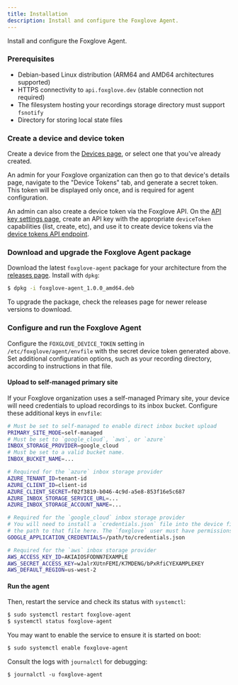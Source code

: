 ```yaml
---
title: Installation
description: Install and configure the Foxglove Agent.
---
```



<AccountRequiredHeader badgeText="Requires Enterprise plan" />

Install and configure the Foxglove Agent.

### Prerequisites

- Debian-based Linux distribution (ARM64 and AMD64 architectures supported)
- HTTPS connectivity to `api.foxglove.dev` (stable connection not required)
- The filesystem hosting your recordings storage directory must support `fsnotify`
- Directory for storing local state files

### Create a device and device token

Create a device from the [Devices page](https://console.foxglove.dev/devices), or select one that you've already created.

An admin for your Foxglove organization can then go to that device's details page, navigate to the "Device Tokens" tab, and generate a secret token. This token will be displayed only once, and is required for agent configuration.

An admin can also create a device token via the Foxglove API. On the [API key settings page](https://console.foxglove.dev/settings/apikeys), create an API key with the appropriate `deviceToken` capabilities (list, create, etc), and use it to create device tokens via the [device tokens API endpoint](/api#tag/Device-Tokens).

### Download and upgrade the Foxglove Agent package

Download the latest `foxglove-agent` package for your architecture from the [releases page](https://github.com/foxglove/agent/releases). Install with `dpkg`:

```sh
$ dpkg -i foxglove-agent_1.0.0_amd64.deb
```

To upgrade the package, check the releases page for newer release versions to download.

### Configure and run the Foxglove Agent

Configure the `FOXGLOVE_DEVICE_TOKEN` setting in `/etc/foxglove/agent/envfile` with the secret device token generated above. Set additional configuration options, such as your recording directory, according to instructions in that file.

#### Upload to self-managed primary site

If your Foxglove organization uses a self-managed Primary site, your device will need credentials
to upload recordings to its inbox bucket. Configure these additional keys in `envfile`:

```bash
# Must be set to self-managed to enable direct inbox bucket upload
PRIMARY_SITE_MODE=self-managed
# Must be set to `google_cloud`, `aws`, or `azure`
INBOX_STORAGE_PROVIDER=google_cloud
# Must be set to a valid bucket name.
INBOX_BUCKET_NAME=...

# Required for the `azure` inbox storage provider
AZURE_TENANT_ID=tenant-id
AZURE_CLIENT_ID=client-id
AZURE_CLIENT_SECRET=f02f3819-b046-4c9d-a5e8-853f16e5c687
AZURE_INBOX_STORAGE_SERVICE_URL=...
AZURE_INBOX_STORAGE_ACCOUNT_NAME=...

# Required for the `google_cloud` inbox storage provider
# You will need to install a `credentials.json` file into the device filesystem, and set
# the path to that file here. The `foxglove` user must have permissions to read this file.
GOOGLE_APPLICATION_CREDENTIALS=/path/to/credentials.json

# Required for the `aws` inbox storage provider
AWS_ACCESS_KEY_ID=AKIAIOSFODNN7EXAMPLE
AWS_SECRET_ACCESS_KEY=wJalrXUtnFEMI/K7MDENG/bPxRfiCYEXAMPLEKEY
AWS_DEFAULT_REGION=us-west-2
```

#### Run the agent

Then, restart the service and check its status with `systemctl`:

```sh
$ sudo systemctl restart foxglove-agent
$ systemctl status foxglove-agent
```

You may want to enable the service to ensure it is started on boot:

```sh
$ sudo systemctl enable foxglove-agent
```

Consult the logs with `journalctl` for debugging:

```
$ journalctl -u foxglove-agent
```

